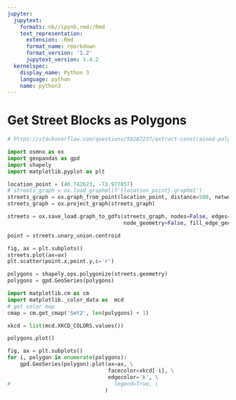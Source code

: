 ```yaml
---
jupyter:
  jupytext:
    formats: nb//ipynb,rmd//Rmd
    text_representation:
      extension: .Rmd
      format_name: rmarkdown
      format_version: '1.2'
      jupytext_version: 1.4.2
  kernelspec:
    display_name: Python 3
    language: python
    name: python3
---
```


# Get Street Blocks as Polygons

```python
# https://stackoverflow.com/questions/59287237/extract-constrained-polygon-using-osmnx/59534470#59534470
```

```python
import osmnx as ox
import geopandas as gpd
import shapely
import matplotlib.pyplot as plt
```

```python
location_point = (40.742623, -73.977857)
# streets_graph = ox.load_graphml(f'{location_point}.graphml')
streets_graph = ox.graph_from_point(location_point, distance=500, network_type='drive')
streets_graph = ox.project_graph(streets_graph)
```

```python
streets = ox.save_load.graph_to_gdfs(streets_graph, nodes=False, edges=True,
                                     node_geometry=False, fill_edge_geometry=True)
```

```python
point = streets.unary_union.centroid
```

```python
fig, ax = plt.subplots()
streets.plot(ax=ax)
plt.scatter(point.x,point.y,c='r')
```

```python
polygons = shapely.ops.polygonize(streets.geometry)
polygons = gpd.GeoSeries(polygons)
```

```python
import matplotlib.cm as cm
import matplotlib._color_data as  mcd
# get color map
cmap = cm.get_cmap('Set2', len(polygons) + 1)
```

```python
xkcd = list(mcd.XKCD_COLORS.values())
```

```python
polygons.plot()
```

```python
fig, ax = plt.subplots()
for i, polygon in enumerate(polygons):
    gpd.GeoSeries(polygon).plot(ax=ax, \
                                facecolor=xkcd[-i], \
                                edgecolor='k', \
#                                 legend=True, \
                               )
```
